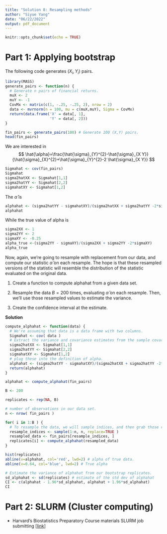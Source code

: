 ```yaml
---
title: "Solution 8: Resampling methods"
author: "Siyue Yang"
date: "06/22/2022"
output: pdf_document
---
```


```r
knitr::opts_chunk$set(echo = TRUE)
```

# Part 1: Applying bootstrap 

The following code generates $\left(X_{i}, Y_{i}\right)$ pairs.

```r
library(MASS)
generate_pairs <- function(n) {
  # Generate n pairs of financial returns.
  muX <- 2
  muY <- -1
  CovMx <- matrix(c(1, -.25, -.25, 2), nrow = 2)
  data <- mvrnorm(n = 100, mu = c(muX,muY), Sigma = CovMx)
  return(data.frame('X' = data[, 1], 
                    'Y' = data[, 2]))
}
```

```r
fin_pairs <- generate_pairs(100) # Generate 100 (X,Y) pairs.
head(fin_pairs)
```

We are interested in 
$$
\hat{\alpha}=\frac{\hat{\sigma}_{Y}^{2}-\hat{\sigma}_{X Y}}{\hat{\sigma}_{X}^{2}+\hat{\sigma}_{Y}^{2}-2 \hat{\sigma}_{X Y}} 
$$

```r
Sigmahat <- cov(fin_pairs) 
Sigmahat
sigma2hatXX <- Sigmahat[1,1]
sigma2hatYY <- Sigmahat[2,2]
sigmahatXY <- Sigmahat[1,2]
```

The $\hat{\alpha}$ is

```r
alphahat <- (sigma2hatYY - sigmahatXY)/(sigma2hatXX + sigma2hatYY -2*sigmahatXY)
alphahat
```

While the true value of alpha is

```r
sigma2XX <- 1
sigma2YY <- 2
sigmaXY <- -0.25
alpha_true <-(sigma2YY - sigmaXY)/(sigma2XX + sigma2YY -2*sigmaXY)
alpha_true
```


Now, again, we're going to resample with replacement from our data, and compute our statistic $\hat{\alpha}$ on each resample. The hope is that these resampled versions of the statistic will resemble the distribution of the statistic evaluated on the original data.

1. Create a function to compute alphahat from a given data set.

2. Resample the data $B=200$ times, evaluating $\hat{\alpha}$ on each resample. Then, we'll use those resampled values to estimate the variance.

3. Create the confidence interval at the estimate. 

**Solution**

```r
compute_alphahat <- function(data) {
  # We're assuming that data is a data frame with two columns.
  Sigmahat <- cov( data )
  # Extract the variance and covariance estimates from the sample covariance
  sigma2hatXX <- Sigmahat[1,1]
  sigma2hatYY <- Sigmahat[2,2]
  sigmahatXY <- Sigmahat[1,2]
  # plug these into the definition of alpha.
  alphahat <- (sigma2hatYY - sigmahatXY)/(sigma2hatXX + sigma2hatYY -2*sigmahatXY)
  return(alphahat)
}

alphahat <- compute_alphahat(fin_pairs)
```

```r
B <- 200

replicates <- rep(NA, B)

# number of observations in our data set.
n <- nrow( fin_pairs ) 

for( i in 1:B ) {
  # To resample the data, we will sample indices, and then grab those rows.
  resample_indices <- sample(1:n, n, replace=TRUE )
  resampled_data <- fin_pairs[resample_indices, ]
  replicates[i] <- compute_alphahat(resampled_data)
}

hist(replicates)
abline(v=alphahat, col='red', lwd=2) # alpha of true data.
abline(v=0.64, col='blue', lwd=2) # True alpha
```

```r
# Estimate the variance of alphahat from our bootstrap replicates.
sd_alphahat <- sd(replicates) # estimate of the std dev of alphahat
CI <- c(alphahat - 1.96*sd_alphahat, alphahat + 1.96*sd_alphahat)
CI
```

# Part 2: SLURM (Cluster computing)

- Harvard's Biostatistics Preparatory Course materials SLURM job submitting [[link](https://isabelfulcher.github.io/methodsprep/slides/Lecture_8/O2_cluster_overview.pdf)]
